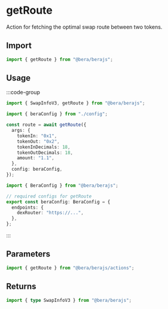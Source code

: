 # getRoute

Action for fetching the optimal swap route between two tokens.

## Import

```ts
import { getRoute } from "@bera/berajs";
```

## Usage

:::code-group

```ts twoslash [example.ts]
import { SwapInfoV3, getRoute } from "@bera/berajs";

import { beraConfig } from "./config";

const route = await getRoute({
  args: {
    tokenIn: "0x1",
    tokenOut: "0x2",
    tokenInDecimals: 18,
    tokenOutDecimals: 18,
    amount: "1.1",
  },
  config: beraConfig,
});
```

```ts twoslash [config.ts] filename="config.ts"
import { BeraConfig } from "@bera/berajs";

// required configs for getRoute
export const beraConfig: BeraConfig = {
  endpoints: {
    dexRouter: "https://...",
  },
};
```

:::

## Parameters

```ts
import { getRoute } from "@bera/berajs/actions";
```

## Returns

```ts
import { type SwapInfoV3 } from "@bera/berajs";
```
